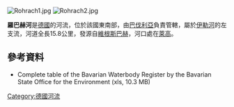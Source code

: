 {{Citecheck|time=2020-12-18T04:42:55+00:00}}
{{Coord|47|50|25|N|10|11|31|E|display=title}}
[[Image:Rohrach1.jpg|right]]
[[Image:Rohrach2.jpg|right]]

'''羅巴赫河'''是[[德國|德國]]的河流，位於該國東南部，由[[巴伐利亞|巴伐利亞]]負責管轄，屬於[[伊勒河|伊勒河]]的左支流，河道全長15.8公里，發源自[[維根斯巴赫|維根斯巴赫]]，河口處在[[萊高|萊高]]。

==參考資料==
* Complete table of the Bavarian Waterbody Register by the Bavarian State Office for the Environment (xls, 10.3 MB)

{{Germany-geo-stub}}
[[Category:德國河流|Category:德國河流]]